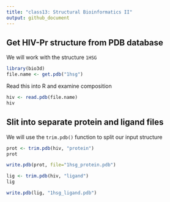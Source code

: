 ```yaml
---
title: "class13: Structural Bioinformatics II"
output: github_document
---
```

## Get HIV-Pr structure from PDB database

We will work with the structure `1HSG`
```r
library(bio3d)
file.name <- get.pdb("1hsg")
```

Read this into R and examine composition
```r
hiv <- read.pdb(file.name)
hiv
```

## Slit into separate protein and ligand files 

We will use the `trim.pdb()` function to split our input structure
```r
prot <- trim.pdb(hiv, "protein")
prot
```

```r
write.pdb(prot, file="1hsg_protein.pdb")
```

```r
lig <- trim.pdb(hiv, "ligand")
lig
```

```r
write.pdb(lig, "1hsg_ligand.pdb")
```

